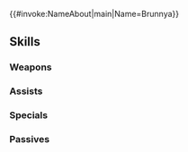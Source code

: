 {{#invoke:NameAbout|main|Name=Brunnya}}{{HeroPage Tabs}}
{{Hero Infobox
|Name=Brunnya
|Title=Devoted General
|WeaponType=Blue Tome
|Origin=Fire Emblem: The Binding Blade
|Gender=Female
|MoveType=Infantry
|actorJP=ささきのぞみ
|actorEN=Julia McIlvaine
|artist=米子
|additionDate=November 19, 2019
|releaseDate=November 22, 2019
|TagID=ブルーニャ
|InternalID=452
|Properties=tempest,limited
|cv1=5
|cv2=500300
|description=One of three Wyvern Generals of Bern. Although Zephiel causes her heartache, she is very loyal to him. Appears in Fire Emblem: The Binding Blade.
}}
{{Stats Page
|Lv1HP=18|Lv1ATK=9|Lv1SPD=7|Lv1DEF=4|Lv1RES=9
|GRHP=55|GRATK=60|GRSPD=55|GRDEF=40|GRRES=55
}}
==Skills==
===Weapons===
{{Weapons Table
|weapon1=Thunder
|weapon1Default=1
|weapon1Unlock=1
|weapon2=Elthunder
|weapon2Default=3
|weapon2Unlock=2
|weapon3=Thoron
|weapon3Default=4
|weapon3Unlock=3
|weapon4=Fimbulvetr
|weapon4Default=5
|weapon4Unlock=5
}}
===Assists===
{{Assists Table
}}
===Specials===
{{Specials Table
|special1=Chilling Wind
|special1Default=4
|special1Unlock=3
|special2=Glacies
|special2Default=
|special2Unlock=4
}}
===Passives===
{{Passives Table
|passiveA1=Death Blow 1
|passiveA2=Death Blow 2
|passiveA3=Death Blow 3
|passiveA1Unlock=3
|passiveA2Unlock=4
|passiveA3Unlock=5
|passiveC1=Res Smoke 1
|passiveC2=Res Smoke 2
|passiveC3=Res Smoke 3
|passiveC1Unlock=1
|passiveC2Unlock=2
|passiveC3Unlock=4
}}
{{Heroes Navbox}}